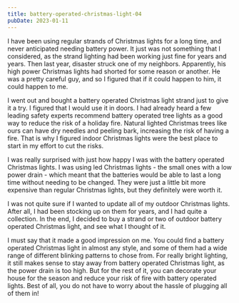 ```yaml
---
title: battery-operated-christmas-light-04
pubDate: 2023-01-11
---
```


I have been using regular strands of Christmas lights for a long time, and never anticipated needing battery power. It just was not something that I considered, as the strand lighting had been working just fine for years and years. Then last year, disaster struck one of my neighbors. Apparently, his high power Christmas lights had shorted for some reason or another. He was a pretty careful guy, and so I figured that if it could happen to him, it could happen to me.

I went out and bought a battery operated Christmas light strand just to give it a try. I figured that I would use it in doors. I had already heard a few leading safety experts recommend battery operated tree lights as a good way to reduce the risk of a holiday fire. Natural lighted Christmas trees like ours can have dry needles and peeling bark, increasing the risk of having a fire. That is why I figured indoor Christmas lights were the best place to start in my effort to cut the risks. 

I was really surprised with just how happy I was with the battery operated Christmas lights. I was using led Christmas lights - the small ones with a low power drain - which meant that the batteries would be able to last a long time without needing to be changed. They were just a little bit more expensive than regular Christmas lights, but they definitely were worth it.

I was not quite sure if I wanted to update all of my outdoor Christmas lights. After all, I had been stocking up on them for years, and I had quite a collection. In the end, I decided to buy a strand or two of outdoor battery operated Christmas light, and see what I thought of it. 

I must say that it made a good impression on me. You could find a battery operated Christmas light in almost any style, and some of them had a wide range of different blinking patterns to chose from. For really bright lighting, it still makes sense to stay away from battery operated Christmas light, as the power drain is too high. But for the rest of it, you can decorate your house for the season and reduce your risk of fire with battery operated lights. Best of all, you do not have to worry about the hassle of plugging all of them in!